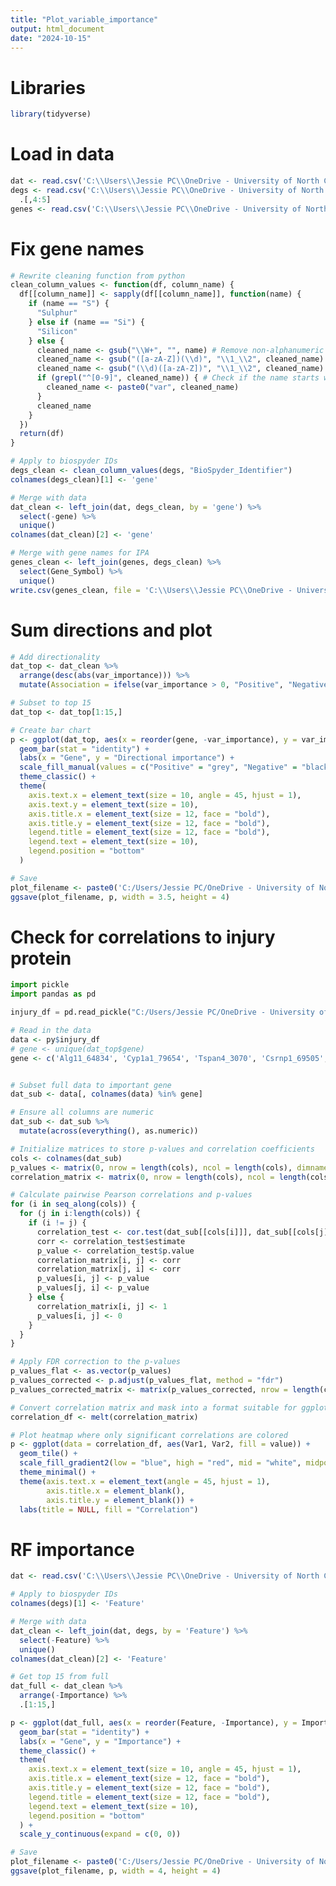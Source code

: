 ```yaml
---
title: "Plot_variable_importance"
output: html_document
date: "2024-10-15"
---
```

# Libraries
```r
library(tidyverse)
```

# Load in data
```r
dat <- read.csv('C:\\Users\\Jessie PC\\OneDrive - University of North Carolina at Chapel Hill\\Symbolic_regression_github\\NIH_Cloud_NOSI\\Albumin_runs\\Models\\3_Omic_measurements\\variable_importance.csv')
degs <- read.csv('C:\\Users\\Jessie PC\\OneDrive - University of North Carolina at Chapel Hill\\Symbolic_regression_github\\NIH_Cloud_NOSI\\Data_inputs\\3_Omic_measurements\\DEGs.csv') %>%
  .[,4:5]
genes <- read.csv('C:\\Users\\Jessie PC\\OneDrive - University of North Carolina at Chapel Hill\\Symbolic_regression_github\\NIH_Cloud_NOSI\\Albumin_runs\\Models\\3_Omic_measurements\\all_genes_in_hof.csv') 
```

# Fix gene names
```r
# Rewrite cleaning function from python
clean_column_values <- function(df, column_name) {
  df[[column_name]] <- sapply(df[[column_name]], function(name) {
    if (name == "S") {
      "Sulphur"
    } else if (name == "Si") {
      "Silicon"
    } else {
      cleaned_name <- gsub("\\W+", "", name) # Remove non-alphanumeric characters
      cleaned_name <- gsub("([a-zA-Z])(\\d)", "\\1_\\2", cleaned_name) # Insert underscore between letters and digits
      cleaned_name <- gsub("(\\d)([a-zA-Z])", "\\1_\\2", cleaned_name) # Insert underscore between digits and letters
      if (grepl("^[0-9]", cleaned_name)) { # Check if the name starts with a digit
        cleaned_name <- paste0("var", cleaned_name)
      }
      cleaned_name
    }
  })
  return(df)
}

# Apply to biospyder IDs
degs_clean <- clean_column_values(degs, "BioSpyder_Identifier")
colnames(degs_clean)[1] <- 'gene'

# Merge with data
dat_clean <- left_join(dat, degs_clean, by = 'gene') %>%
  select(-gene) %>%
  unique()
colnames(dat_clean)[2] <- 'gene'

# Merge with gene names for IPA
genes_clean <- left_join(genes, degs_clean) %>%
  select(Gene_Symbol) %>%
  unique()
write.csv(genes_clean, file = 'C:\\Users\\Jessie PC\\OneDrive - University of North Carolina at Chapel Hill\\Symbolic_regression_github\\NIH_Cloud_NOSI\\Albumin_runs\\Models\\3_Omic_measurements\\all_genes_in_hof_clean.csv' )
```


# Sum directions and plot
```r
# Add directionality
dat_top <- dat_clean %>%
  arrange(desc(abs(var_importance))) %>%
  mutate(Association = ifelse(var_importance > 0, "Positive", "Negative"))

# Subset to top 15
dat_top <- dat_top[1:15,]

# Create bar chart
p <- ggplot(dat_top, aes(x = reorder(gene, -var_importance), y = var_importance, fill = Association)) +
  geom_bar(stat = "identity") +
  labs(x = "Gene", y = "Directional importance") +
  scale_fill_manual(values = c("Positive" = "grey", "Negative" = "black")) +
  theme_classic() +
  theme(
    axis.text.x = element_text(size = 10, angle = 45, hjust = 1),
    axis.text.y = element_text(size = 10),
    axis.title.x = element_text(size = 12, face = "bold"),
    axis.title.y = element_text(size = 12, face = "bold"),
    legend.title = element_text(size = 12, face = "bold"),
    legend.text = element_text(size = 10),
    legend.position = "bottom"
  )

# Save
plot_filename <- paste0('C:/Users/Jessie PC/OneDrive - University of North Carolina at Chapel Hill/Symbolic_regression_github/NIH_Cloud_NOSI/Albumin_runs/images/3_Omic_measurements/variable_importance_all.png')
ggsave(plot_filename, p, width = 3.5, height = 4)

```


# Check for correlations to injury protein
```python
import pickle
import pandas as pd

injury_df = pd.read_pickle("C:/Users/Jessie PC/OneDrive - University of North Carolina at Chapel Hill/Symbolic_regression_github/NIH_Cloud_NOSI/Data_inputs/3_Omic_measurements/dat_deg")
```

```r
# Read in the data
data <- py$injury_df
# gene <- unique(dat_top$gene)
gene <- c('Alg11_64834', 'Cyp1a1_79654', 'Tspan4_3070', 'Csrnp1_69505', 'Slc26a4_56472', 'Arf1_31811', 'Kbtbd7_76521', 'Cyp1a1_29719', 'Art5_55361', 'Myc_30907', 'March3_58049', 'Cxcl10_29431', 'Arntl_59197', 'Dusp11_79084', 'Asb14_29409', 'Injury_Protein')


# Subset full data to important gene
dat_sub <- data[, colnames(data) %in% gene]

# Ensure all columns are numeric
dat_sub <- dat_sub %>%
  mutate(across(everything(), as.numeric))

# Initialize matrices to store p-values and correlation coefficients
cols <- colnames(dat_sub)
p_values <- matrix(0, nrow = length(cols), ncol = length(cols), dimnames = list(cols, cols))
correlation_matrix <- matrix(0, nrow = length(cols), ncol = length(cols), dimnames = list(cols, cols))

# Calculate pairwise Pearson correlations and p-values
for (i in seq_along(cols)) {
  for (j in i:length(cols)) {
    if (i != j) {
      correlation_test <- cor.test(dat_sub[[cols[i]]], dat_sub[[cols[j]]], method = "pearson")
      corr <- correlation_test$estimate
      p_value <- correlation_test$p.value
      correlation_matrix[i, j] <- corr
      correlation_matrix[j, i] <- corr
      p_values[i, j] <- p_value
      p_values[j, i] <- p_value
    } else {
      correlation_matrix[i, j] <- 1
      p_values[i, j] <- 0
    }
  }
}

# Apply FDR correction to the p-values
p_values_flat <- as.vector(p_values)
p_values_corrected <- p.adjust(p_values_flat, method = "fdr")
p_values_corrected_matrix <- matrix(p_values_corrected, nrow = length(cols), ncol = length(cols), dimnames = list(cols, cols))

# Convert correlation matrix and mask into a format suitable for ggplot
correlation_df <- melt(correlation_matrix)

# Plot heatmap where only significant correlations are colored
p <- ggplot(data = correlation_df, aes(Var1, Var2, fill = value)) +
  geom_tile() +
  scale_fill_gradient2(low = "blue", high = "red", mid = "white", midpoint = 0) +
  theme_minimal() +
  theme(axis.text.x = element_text(angle = 45, hjust = 1),
        axis.title.x = element_blank(),
        axis.title.y = element_blank()) +
  labs(title = NULL, fill = "Correlation")
```

# RF importance
```r
dat <- read.csv('C:\\Users\\Jessie PC\\OneDrive - University of North Carolina at Chapel Hill\\Symbolic_regression_github\\NIH_Cloud_NOSI\\Albumin_runs\\Models\\3_Omic_measurements\\rf\\rf_var_importance.csv')

# Apply to biospyder IDs
colnames(degs)[1] <- 'Feature'

# Merge with data
dat_clean <- left_join(dat, degs, by = 'Feature') %>%
  select(-Feature) %>%
  unique()
colnames(dat_clean)[2] <- 'Feature'

# Get top 15 from full
dat_full <- dat_clean %>%
  arrange(-Importance) %>%
  .[1:15,]

p <- ggplot(dat_full, aes(x = reorder(Feature, -Importance), y = Importance)) +
  geom_bar(stat = "identity") +
  labs(x = "Gene", y = "Importance") +
  theme_classic() +
  theme(
    axis.text.x = element_text(size = 10, angle = 45, hjust = 1),
    axis.title.x = element_text(size = 12, face = "bold"),
    axis.title.y = element_text(size = 12, face = "bold"),
    legend.title = element_text(size = 12, face = "bold"),
    legend.text = element_text(size = 10),
    legend.position = "bottom"
  ) +
  scale_y_continuous(expand = c(0, 0)) 

# Save
plot_filename <- paste0('C:/Users/Jessie PC/OneDrive - University of North Carolina at Chapel Hill/Symbolic_regression_github/NIH_Cloud_NOSI/Albumin_runs/images/3_Omic_measurements/rf/variable_importance_all.png')
ggsave(plot_filename, p, width = 4, height = 4)
```
